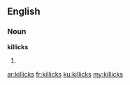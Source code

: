 ==English==

===Noun===
'''killicks'''

# {{plural of|killick}}

[[ar:killicks]]
[[fr:killicks]]
[[ku:killicks]]
[[my:killicks]]